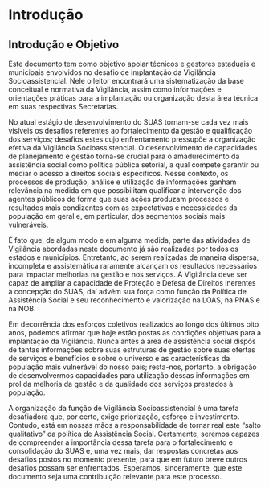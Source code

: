 # Introdução  {.unnumbered}

## Introdução e Objetivo

Este documento tem como objetivo apoiar técnicos e gestores estaduais e municipais envolvidos no desafio de implantação da Vigilância Socioassistencial. Nele o leitor encontrará uma sistematização da base conceitual e normativa da Vigilância, assim como informações e orientações práticas para a implantação ou organização desta área técnica em suas respectivas Secretarias.

No atual estágio de desenvolvimento do SUAS tornam-se cada vez mais visíveis os desafios referentes ao fortalecimento da gestão e qualificação dos serviços; desafios estes cujo enfrentamento pressupõe a organização efetiva da Vigilância Socioassistencial. O desenvolvimento de capacidades de planejamento e gestão torna-se crucial para o amadurecimento da assistência social como política pública setorial, a qual compete garantir ou mediar o acesso a direitos sociais específicos. Nesse contexto, os processos de produção, análise e utilização de informações ganham relevância na medida em que possibilitam qualificar a intervenção dos agentes públicos de forma que suas ações produzam processos e resultados mais condizentes com as expectativas e necessidades da população em geral e, em particular, dos segmentos sociais mais vulneráveis.

É fato que, de algum modo e em alguma medida, parte das atividades de Vigilância abordadas neste documento já são realizadas por todos os estados e municípios. Entretanto, ao serem realizadas de maneira dispersa, incompleta e assistemática raramente alcançam os resultados necessários para impactar melhorias na gestão e nos serviços. A Vigilância deve ser capaz de ampliar a capacidade de Proteção e Defesa de Direitos inerentes à concepção do SUAS, daí advém sua força como função da Política de Assistência Social e seu reconhecimento e valorização na LOAS, na PNAS e na NOB.

Em decorrência dos esforços coletivos realizados ao longo dos últimos oito anos, podemos afirmar que hoje estão postas as condições objetivas para a implantação da Vigilância. Nunca antes a área de assistência social dispôs de tantas informações sobre suas estruturas de gestão sobre suas ofertas de serviços e benefícios e sobre o universo e as características da população mais vulnerável do nosso país; resta-nos, portanto, a obrigação de desenvolvermos capacidades para utilização dessas informações em prol da melhoria da gestão e da qualidade dos serviços prestados à população.

A organização da função de Vigilância Socioassistencial é uma tarefa desafiadora que, por certo, exige priorização, esforço e investimento. Contudo, está em nossas mãos a responsabilidade de tornar real este “salto qualitativo” da política de Assistência Social. Certamente, seremos capazes de compreender a importância dessa tarefa para o fortalecimento e consolidação do SUAS e, uma vez mais, dar respostas concretas aos desafios postos no momento presente, para que em futuro breve outros desafios possam ser enfrentados. Esperamos, sinceramente, que este documento seja uma contribuição relevante para este processo.